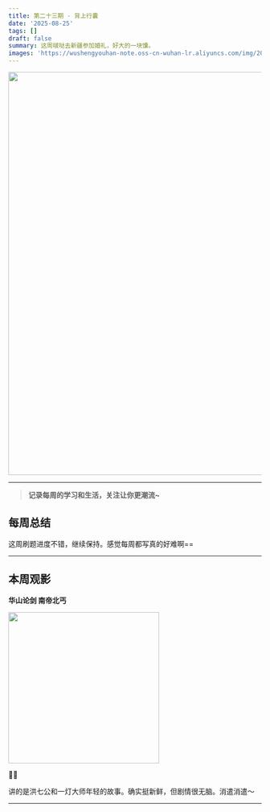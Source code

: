 ```yaml
---
title: 第二十三期 - 背上行囊 
date: '2025-08-25'
tags: []
draft: false
summary: 这周啵哒去新疆参加婚礼，好大的一块馕。
images: 'https://wushengyouhan-note.oss-cn-wuhan-lr.aliyuncs.com/img/20250901102127773.jpg'
---
```


<img src={frontmatter.images} width="800" />

---

> **记录每周的学习和生活，关注让你更潮流~**

## 每周总结

这周刷题进度不错，继续保持。感觉每周都写真的好难啊==

---

## 本周观影

**华山论剑 南帝北丐**

<img
  src="https://img3.doubanio.com/view/photo/m/public/p2923770632.webp"
  referrerPolicy="no-referrer"
  width="300"
/>

🌟🌟

讲的是洪七公和一灯大师年轻的故事。确实挺新鲜，但剧情很无脑。消遣消遣～

---
